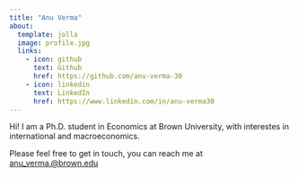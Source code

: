 ```yaml
---
title: "Anu Verma"
about:
  template: jolla
  image: profile.jpg
  links:
    - icon: github
      text: Github
      href: https://github.com/anu-verma-30
    - icon: linkedin
      text: LinkedIn
      href: https://www.linkedin.com/in/anu-verma30
---
```


Hi! I am a Ph.D. student in Economics at Brown University, with interestes in international and macroeconomics. 

Please feel free to get in touch, you can reach me at [anu_verma.@brown.edu](mailto:anu_verma.@brown.edu)